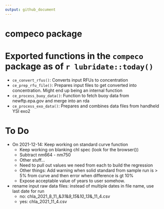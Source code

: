 ```yaml
---
output: github_document
---
```


# compeco package

# Exported functions in the `compeco` package as of `r lubridate::today()`

- `ce_convert_rfus()`: Converts input RFUs to concentration
- `ce_prep_rfu_file()`: Prepares input files to get converted into concentration.  Might end up being an internal function
- `ce_process_buoy_data()`: Function to fetch buoy data from newftp.epa.gov and merge into an rda
- `ce_process_exo_data()`: Prepares and combines data files from handheld YSI exo2

# To Do
- On 2021-12-14: Keep working on standard curve function
  - Keep working on blanking chl spec (look for the browser())
  - Subtract nm664 - nm750
  - Other stuff...
  - Need to pull out values we need from each to build the regression
  - Other things: Add warning when solid standard from sample run is > 5% from curve and then error when difference is gt 10%
  - Expose acceptable value of years to user somehow.


- rename input raw data files: instead of multiple dates in file name, use last date for run
  - no: chla_2021_8_11_&_31_&_9_15_&_10_13_&_11_4.csv
  - yes: chla_2021_11_4.csv